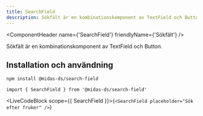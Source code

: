 ```yaml
---
title: SearchField
description: Sökfält är en kombinationskomponent av TextField och Button
---
```




<ComponentHeader
  name={'SearchField'}
  friendlyName={'Sökfält'}
/>

Sökfält är en kombinationskomponent av TextField och Button.

## Installation och användning

```bash npm2yarn
npm install @midas-ds/search-field
```

```tsx
import { SearchField } from '@midas-ds/search-field'
```

<LiveCodeBlock scope={{ SearchField }}>{`<SearchField placeholder="Sök efter fruker" />`}</LiveCodeBlock>
